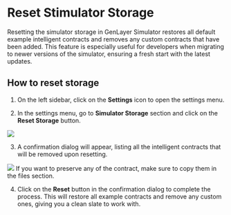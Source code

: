 # Reset Stimulator Storage
Resetting the simulator storage in GenLayer Simulator restores all default example intelligent contracts and removes any custom contracts that have been added. This feature is especially useful for developers when migrating to newer versions of the simulator, ensuring a fresh start with the latest updates.


## How to reset storage

1. On the left sidebar, click on the **Settings** icon to open the settings menu.

2. In the settings menu, go to **Simulator Storage** section and click on the **Reset Storage** button.

 <Image src="/reset.png" width={500} height={400} />

3. A confirmation dialog will appear, listing all the intelligent contracts that will be removed upon resetting.

<Image src="/reset-stimulator.png" width={500} height={400} /> 


<Callout>
  If you want to preserve any of the contract, make sure to copy them in the files section.
</Callout> 

4. Click on the **Reset** button in the confirmation dialog to complete the process. This will restore all example contracts and remove any custom ones, giving you a clean slate to work with.
